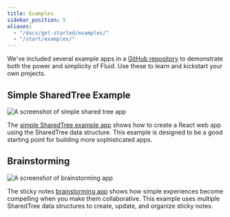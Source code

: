 ```yaml
---
title: Examples
sidebar_position: 5
aliases:
  - "/docs/get-started/examples/"
  - "/start/examples/"
---
```


We've included several example apps in a [GitHub repository](https://github.com/microsoft/FluidExamples/) to demonstrate
both the power and simplicity of Fluid. Use these to learn and kickstart your own projects.

## Simple SharedTree Example

![A screenshot of simple shared tree app](/images/simple-example.png)

The [simple SharedTree example app](https://github.com/microsoft/FluidExamples/tree/main/item-counter) shows how to create a React web app using the SharedTree data structure. This example is designed to be a good starting point for building more sophisticated apps.

## Brainstorming

![A screenshot of brainstorming app](/images/brainstorm-example.png)

The sticky notes [brainstorming app](https://github.com/microsoft/FluidExamples/tree/main/brainstorm)
shows how simple experiences become compelling when you make them collaborative. This example uses multiple SharedTree data structures to create, update, and organize sticky notes.

